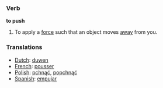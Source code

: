=== Verb ===

'''to push'''

#To apply a [[force]] such that an object moves [[away]] from you.

=== Translations ===
*[[Dutch]]: [[duwen]]
*[[French]]: [[pousser]]
*[[Polish]]: [[pchnąć]], [[popchnąć]]
*[[Spanish]]: [[empujar]]